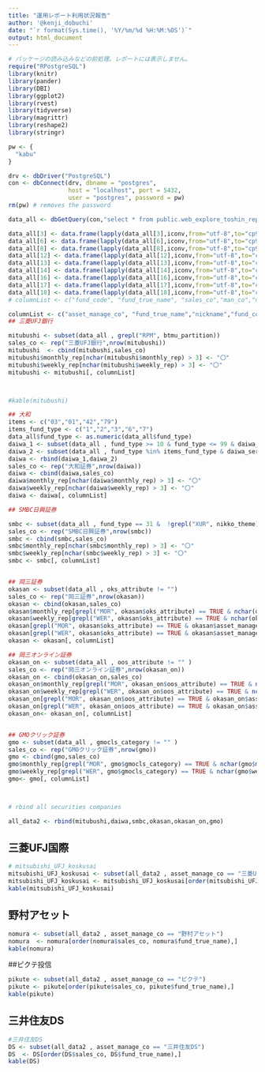 ```yaml
---
title: "運用レポート利用状況報告"
author: '@kenji_dobuchi'
date: "`r format(Sys.time(), '%Y/%m/%d %H:%M:%OS')`"
output: html_document
---
```


```r
# パッケージの読み込みなどの前処理。レポートには表示しません。
require("RPostgreSQL")
library(knitr)
library(pander)
library(DBI)
library(ggplot2)
library(rvest)
library(tidyverse)
library(magrittr)
library(reshape2)
library(stringr)

pw <- {
  "kabu"
}

drv <- dbDriver("PostgreSQL")
con <- dbConnect(drv, dbname = "postgres",
                 host = "localhost", port = 5432,
                 user = "postgres", password = pw)
rm(pw) # removes the password

data_all <- dbGetQuery(con,"select * from public.web_explore_toshin_rep")

data_all[3] <- data.frame(lapply(data_all[3],iconv,from="utf-8",to="cp932"))
data_all[6] <- data.frame(lapply(data_all[6],iconv,from="utf-8",to="cp932"))
data_all[8] <- data.frame(lapply(data_all[8],iconv,from="utf-8",to="cp932"))
data_all[12] <- data.frame(lapply(data_all[12],iconv,from="utf-8",to="cp932"))
data_all[13] <- data.frame(lapply(data_all[13],iconv,from="utf-8",to="cp932"))
data_all[14] <- data.frame(lapply(data_all[14],iconv,from="utf-8",to="cp932"))
data_all[16] <- data.frame(lapply(data_all[16],iconv,from="utf-8",to="cp932"))
data_all[17] <- data.frame(lapply(data_all[17],iconv,from="utf-8",to="cp932"))
data_all[18] <- data.frame(lapply(data_all[18],iconv,from="utf-8",to="cp932"))
# columnList <- c("fund_code", "fund_true_name", "sales_co","man_co","nickname","weekly_rep","monthly_rep")

columnList <- c("asset_manage_co", "fund_true_name","nickname","fund_code","sales_co","weekly_rep","monthly_rep")
## 三菱UFJ銀行

mitubushi <- subset(data_all , grepl("RPM", btmu_partition))
sales_co <- rep("三菱UFJ銀行",nrow(mitubushi))
mitubushi  <- cbind(mitubushi,sales_co)
mitubushi$monthly_rep[nchar(mitubushi$monthly_rep) > 3] <- "〇"
mitubushi$weekly_rep[nchar(mitubushi$weekly_rep) > 3] <- "〇"
mitubushi <- mitubushi[, columnList]



#kable(mitubushi)

## 大和
items <- c("03","01","42","79")
items_fund_type <- c("1","2","3","6","7")
data_all$fund_type <- as.numeric(data_all$fund_type)
daiwa_1 <- subset(data_all , fund_type >= 10 & fund_type <= 99 & daiwa_service_partition == "1" & asset_manage_code %in% items & redeem_flag == "0")
daiwa_2 <- subset(data_all , fund_type %in% items_fund_type & daiwa_service_partition == "1" & asset_manage_code %in% items & redeem_flag == "0")
daiwa <- rbind(daiwa_1,daiwa_2)
sales_co <- rep("大和証券",nrow(daiwa))
daiwa <- cbind(daiwa,sales_co)
daiwa$monthly_rep[nchar(daiwa$monthly_rep) > 3] <- "〇"
daiwa$weekly_rep[nchar(daiwa$weekly_rep) > 3] <- "〇"
daiwa <- daiwa[, columnList]

## SMBC日興証券

smbc <- subset(data_all , fund_type == 31 &  !grepl("XUR", nikko_theme) & !grepl("ALL", nikko_theme)  & grepl("DRT", nikko_theme) & asset_manage_code %in% items & monthly_rep != "" )
sales_co <- rep("SMBC日興証券",nrow(smbc))
smbc <- cbind(smbc,sales_co)
smbc$monthly_rep[nchar(smbc$monthly_rep) > 3] <- "〇"
smbc$weekly_rep[nchar(smbc$weekly_rep) > 3] <- "〇"
smbc <- smbc[, columnList]


## 岡三証券
okasan <- subset(data_all , oks_attribute != "")
sales_co <- rep("岡三証券",nrow(okasan))
okasan <- cbind(okasan,sales_co)
okasan$monthly_rep[grepl("MOR", okasan$oks_attribute) == TRUE & nchar(okasan$monthly_rep) > 3] <- "〇"
okasan$weekly_rep[grepl("WER", okasan$oks_attribute) == TRUE & nchar(okasan$weekly_rep) > 3] <- "〇"
okasan[grepl("MOR", okasan$oks_attribute) == TRUE & okasan$asset_manage_code == '01' , "monthly_rep"] <- "〇"
okasan[grepl("WER", okasan$oks_attribute) == TRUE & okasan$asset_manage_code == '01' , "weekly_rep"] <- "〇"
okasan <- okasan[, columnList]

## 岡三オンライン証券
okasan_on <- subset(data_all , oos_attribute != "" )
sales_co <- rep("岡三オンライン証券",nrow(okasan_on))
okasan_on <- cbind(okasan_on,sales_co)
okasan_on$monthly_rep[grepl("MOR", okasan_on$oos_attribute) == TRUE & nchar(okasan_on$monthly_rep) > 3] <- "〇"
okasan_on$weekly_rep[grepl("WER", okasan_on$oos_attribute) == TRUE & nchar(okasan_on$weekly_rep) > 3] <- "〇"
okasan_on[grepl("MOR", okasan_on$oos_attribute) == TRUE & okasan_on$asset_manage_code == '01' , "monthly_rep"] <- "〇"
okasan_on[grepl("WER", okasan_on$oos_attribute) == TRUE & okasan_on$asset_manage_code == '01' , "weekly_rep"] <- "〇"
okasan_on<- okasan_on[, columnList]


## GMOクリック証券
gmo <- subset(data_all , gmocls_category != "" )
sales_co <- rep("GMOクリック証券",nrow(gmo))
gmo <- cbind(gmo,sales_co)
gmo$monthly_rep[grepl("MOR", gmo$gmocls_category) == TRUE & nchar(gmo$monthly_rep) > 3] <- "〇"
gmo$weekly_rep[grepl("WER", gmo$gmocls_category) == TRUE & nchar(gmo$weekly_rep) > 3] <- "〇"
gmo<- gmo[, columnList]



# rbind all securities companies

all_data2 <- rbind(mitubushi,daiwa,smbc,okasan,okasan_on,gmo)
```


## 三菱UFJ国際

```r
# mitsubishi_UFJ_koskusai
mitsubishi_UFJ_koskusai <- subset(all_data2 , asset_manage_co == "三菱UFJ国際")
mitsubishi_UFJ_koskusai <- mitsubishi_UFJ_koskusai[order(mitsubishi_UFJ_koskusai$sales_co, mitsubishi_UFJ_koskusai$fund_true_name),]
kable(mitsubishi_UFJ_koskusai)
```

## 野村アセット

```r
nomura <- subset(all_data2 , asset_manage_co == "野村アセット")
nomura  <- nomura[order(nomura$sales_co, nomura$fund_true_name),]
kable(nomura)
```



##ピクテ投信

```r
pikute <- subset(all_data2 , asset_manage_co == "ピクテ")
pikute <- pikute[order(pikute$sales_co, pikute$fund_true_name),]
kable(pikute)
```



## 三井住友DS

```r
#三井住友DS
DS <- subset(all_data2 , asset_manage_co == "三井住友DS")
DS  <- DS[order(DS$sales_co, DS$fund_true_name),]
kable(DS)
```

